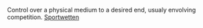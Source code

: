 Control over a physical medium to a desired end, usualy envolving competition.
[[Sportwetten]]
{{rfc}}